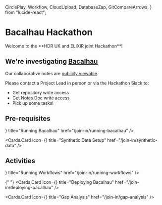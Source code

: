   CirclePlay,
  Workflow,
  CloudUpload,
  DatabaseZap,
  GitCompareArrows,
} from "lucide-react";

# Bacalhau Hackathon

<Callout emoji="🎉">
  Welcome to the **HDR UK and ELIXIR joint Hackathon**!
</Callout>

## We're investigating [Bacalhau]

Our collaborative notes are [publicly viewable][notes-doc].

<Callout type="info">
  Please contact a Project Lead in person or via the Hackathon Slack to:

  - Get repository write access
  - Get Notes Doc write access
  - Pick up some tasks!
</Callout>

## Pre-requisites

<Cards>
  <Cards.Card
    icon={<CirclePlay />}
    title="Running Bacalhau"
    href="/join-in/running-bacalhau"
  />

  <Cards.Card
    icon={<DatabaseZap />}
    title="Synthetic Data Setup"
    href="/join-in/synthetic-data"
  />
</Cards>

## Activities

<Cards>
  <Cards.Card
    icon={<Workflow />}
    title="Running Workflows"
    href="/join-in/running-workflows"
  />

{" "}
<Cards.Card
  icon={<CloudUpload />}
  title="Deploying Bacalhau"
  href="/join-in/deploying-bacalhau"
/>

  <Cards.Card
    icon={<GitCompareArrows />}
    title="Gap Analysis"
    href="/join-in/gap-analysis"
  />
</Cards>

[Bacalhau]: https://www.bacalhau.org/
[notes-doc]: https://docs.google.com/document/d/1yQF22PQwQEpMtPT6puxjyOTwfrs2aaR8osgNOH1ZPFc/edit?usp=sharing
